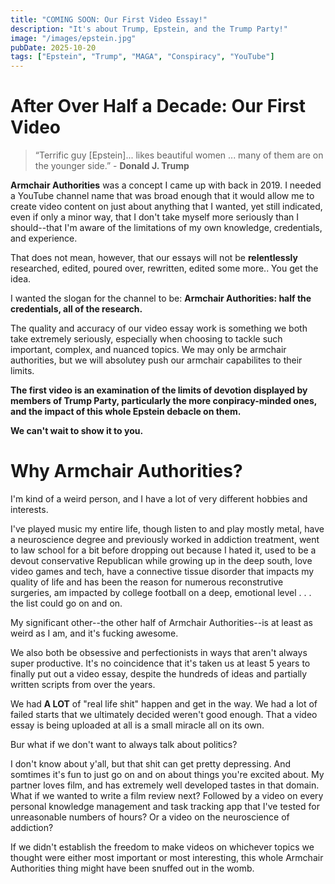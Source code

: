 ```yaml
---
title: "COMING SOON: Our First Video Essay!"
description: "It's about Trump, Epstein, and the Trump Party!"
image: "/images/epstein.jpg"
pubDate: 2025-10-20
tags: ["Epstein", "Trump", "MAGA", "Conspiracy", "YouTube"]
---
```



# After Over Half a Decade: Our First Video

>“Terrific guy \[Epstein]... likes beautiful women ... many of them are on the younger side.” - **Donald J. Trump**

**Armchair Authorities** was a concept I came up with back in 2019. I needed a YouTube channel name that was broad enough that it would allow me to create video content on just about anything that I wanted, yet still indicated, even if only a minor way, that I don't take myself more seriously than I should--that I'm aware of the limitations of my own knowledge, credentials, and experience.

That does not mean, however, that our essays will not be **relentlessly** researched, edited, poured over, rewritten, edited some more.. You get the idea.

I wanted the slogan for the channel to be: **Armchair Authorities: half the credentials, all of the research.**

The quality and accuracy of our video essay work is something we both take extremely seriously, especially when choosing to tackle such important, complex, and nuanced topics. We may only be armchair authorities, but we will absolutey push our armchair capabilites to their limits.

**The first video is an examination of the limits of devotion displayed by members of Trump Party, particularly the more conpiracy-minded ones, and the impact of this whole Epstein debacle on them.**

**We can't wait to show it to you.**

# Why Armchair Authorities?

I'm kind of a weird person, and I have a lot of very different hobbies and interests.

I've played music my entire life, though listen to and play mostly metal, have a neuroscience degree and previously worked in addiction treatment, went to law school for a bit before dropping out because I hated it, used to be a devout conservative Republican while growing up in the deep south, love video games and tech, have a connective tissue disorder that impacts my quality of life and has been the reason for numerous reconstrutive surgeries, am impacted by college football on a deep, emotional level . . . the list could go on and on.

My significant other--the other half of Armchair Authorities--is at least as weird as I am, and it's fucking awesome.

We also both be obsessive and perfectionists in ways that aren't always super productive. It's no coincidence that it's taken us at least 5 years to finally put out a video essay, despite the hundreds of ideas and partially written scripts from over the years.

We had **A LOT** of "real life shit" happen and get in the way. We had a lot of failed starts that we ultimately decided weren't good enough. That a video essay is being uploaded at all is a small miracle all on its own.

Bur what if we don't want to always talk about politics?

I don't know about y'all, but that shit can get pretty depressing. And somtimes it's fun to just go on and on about things you're excited about. My partner loves film, and has extremely well developed tastes in that domain. What if we wanted to write a film review next? Followed by a video on every personal knowledge management and task tracking app that I've tested for unreasonable numbers of hours? Or a video on the neuroscience of addiction?

If we didn't establish the freedom to make videos on whichever topics we thought were either most important or most interesting, this whole Armchair Authorities thing might have been snuffed out in the womb.
